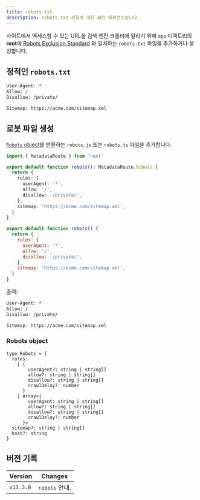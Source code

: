 ```yaml
---
title: robots.txt
description: robots.txt 파일에 대한 API 레퍼런스입니다.
---
```


<!-- Add or generate a `robots.txt` file that matches the [Robots Exclusion Standard](https://en.wikipedia.org/wiki/Robots.txt#Standard) in the **root** of `app` directory to tell search engine crawlers which URLs they can access on your site. -->

사이트에서 액세스할 수 있는 URL을 검색 엔진 크롤러에 알리기 위해 `app` 디렉토리의 **root**에 [Robots Exclusion Standard](https://en.wikipedia.org/wiki/Robots.txt#Standard) 와 일치하는 `robots.txt` 파일을 추가하거나 생성합니다.

## 정적인 `robots.txt`

```txt filename="app/robots.txt"
User-Agent: *
Allow: /
Disallow: /private/

Sitemap: https://acme.com/sitemap.xml
```

## 로봇 파일 생성

<!-- Add a `robots.js` or `robots.ts` file that returns a [`Robots` object](#robots-object). -->

[`Robots` object](#robots-object)를 반환하는 `robots.js` 또는 `robots.ts` 파일을 추가합니다.

```ts filename="app/robots.ts" switcher
import { MetadataRoute } from 'next'

export default function robots(): MetadataRoute.Robots {
  return {
    rules: {
      userAgent: '*',
      allow: '/',
      disallow: '/private/',
    },
    sitemap: 'https://acme.com/sitemap.xml',
  }
}
```

```js filename="app/robots.js" switcher
export default function robots() {
  return {
    rules: {
      userAgent: '*',
      allow: '/',
      disallow: '/private/',
    },
    sitemap: 'https://acme.com/sitemap.xml',
  }
}
```

출력:

```txt
User-Agent: *
Allow: /
Disallow: /private/

Sitemap: https://acme.com/sitemap.xml
```

### Robots object

```tsx
type Robots = {
  rules:
    | {
        userAgent?: string | string[]
        allow?: string | string[]
        disallow?: string | string[]
        crawlDelay?: number
      }
    | Array<{
        userAgent: string | string[]
        allow?: string | string[]
        disallow?: string | string[]
        crawlDelay?: number
      }>
  sitemap?: string | string[]
  host?: string
}
```

## 버전 기록

| Version   | Changes        |
| --------- | -------------- |
| `v13.3.0` | `robots` 안내. |
